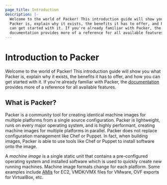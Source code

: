 ```yaml
---
page_title: Introduction
description: |-
  Welcome to the world of Packer! This introduction guide will show you what
  Packer is, explain why it exists, the benefits it has to offer, and how you
  can get started with it. If you're already familiar with Packer, the
  documentation provides more of a reference for all available features.
---
```


# Introduction to Packer

Welcome to the world of Packer! This introduction guide will show you what
Packer is, explain why it exists, the benefits it has to offer, and how you can
get started with it. If you're already familiar with Packer, the
[documentation](/packer/docs) provides more of a reference for all available
features.

## What is Packer?

Packer is a community tool for creating identical machine images for multiple
platforms from a single source configuration. Packer is lightweight, runs on
every major operating system, and is highly performant, creating machine images
for multiple platforms in parallel. Packer does not replace configuration
management like Chef or Puppet. In fact, when building images, Packer is able to
use tools like Chef or Puppet to install software onto the image.

A _machine image_ is a single static unit that contains a pre-configured
operating system and installed software which is used to quickly create new
running machines. Machine image formats change for each platform. Some examples
include [AMIs](https://en.wikipedia.org/wiki/Amazon_Machine_Image) for EC2,
VMDK/VMX files for VMware, OVF exports for VirtualBox, etc.
